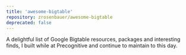 ```yaml
---
title: 'awesome-bigtable'
repository: zrosenbauer/awesome-bigtable
deprecated: false
---
```


A delightful list of Google Bigtable resources, packages and interesting finds, I 
built while at Precognitive and continue to maintain to this day.
